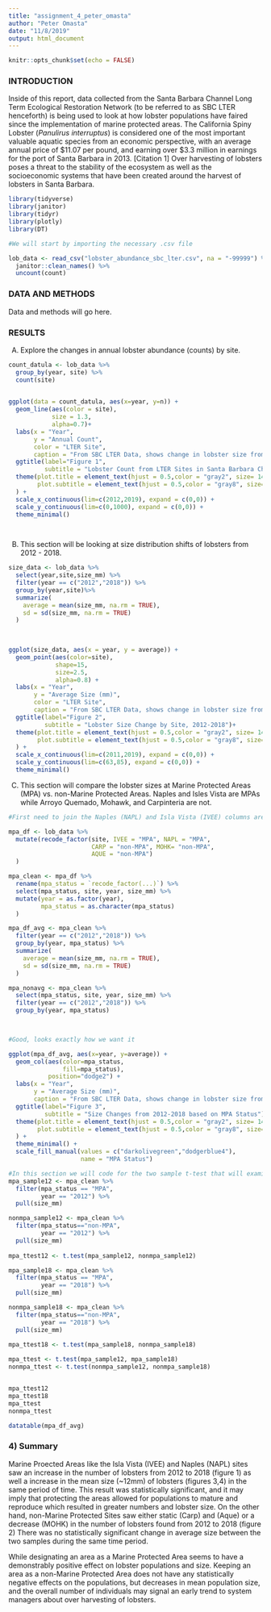 ```yaml
---
title: "assignment_4_peter_omasta"
author: "Peter Omasta"
date: "11/8/2019"
output: html_document
---
```


```r
knitr::opts_chunk$set(echo = FALSE)
```


### INTRODUCTION ###

Inside of this report, data collected from the Santa Barbara Channel Long Term Ecological Restoration Network (to be referred to as SBC LTER henceforth) is being used to look at how lobster populations have faired since the implementation of marine protected areas. The California Spiny Lobster (*Panulirus interruptus*) is considered one of the most important valuable aquatic species from an economic perspective, with an average annual price of $11.07 per pound, and earning over $3.3 million in earnings for the port of Santa Barbara in 2013. [Citation 1] Over harvesting of lobsters poses a threat to the stability of the ecosystem as well as the socioeconomic systems that have been created around the harvest of lobsters in Santa Barbara. 

```r
library(tidyverse)
library(janitor)
library(tidyr)
library(plotly)
library(DT)
```

```r
#We will start by importing the necessary .csv file 

lob_data <- read_csv("lobster_abundance_sbc_lter.csv", na = "-99999") %>% 
  janitor::clean_names() %>% 
  uncount(count) 

```

### DATA AND METHODS ###

Data and methods will go here.

### RESULTS ### 

A) Explore the changes in annual lobster abundance (counts) by site. 

```r
count_datula <- lob_data %>% 
  group_by(year, site) %>% 
  count(site)
  
```

```r
ggplot(data = count_datula, aes(x=year, y=n)) +
  geom_line(aes(color = site),
            size = 1.3,
            alpha=0.7)+
  labs(x = "Year",
       y = "Annual Count",
       color = "LTER Site",
       caption = "From SBC LTER Data, shows change in lobster size from 2012-2018") +
  ggtitle(label="Figure 1",
          subtitle = "Lobster Count from LTER Sites in Santa Barbara Channel")+
  theme(plot.title = element_text(hjust = 0.5,color = "gray2", size= 14),
        plot.subtitle = element_text(hjust = 0.5,color = "gray8", size= 8),
  ) +
  scale_x_continuous(lim=c(2012,2019), expand = c(0,0)) +
  scale_y_continuous(lim=c(0,1000), expand = c(0,0)) +
  theme_minimal() 
 



```

B) This section will be looking at size distribution shifts of lobsters from 2012 - 2018. 
```r
size_data <- lob_data %>% 
  select(year,site,size_mm) %>% 
  filter(year == c("2012","2018")) %>% 
  group_by(year,site)%>% 
  summarize(
    average = mean(size_mm, na.rm = TRUE),
    sd = sd(size_mm, na.rm = TRUE)
  ) 
  
  


```


```r

ggplot(size_data, aes(x = year, y = average)) +
  geom_point(aes(color=site),
             shape=15,
             size=2.5,
             alpha=0.8) +
  labs(x = "Year",
       y = "Average Size (mm)",
       color = "LTER Site",
       caption = "From SBC LTER Data, shows change in lobster size from 2012-2018") +
  ggtitle(label="Figure 2",
          subtitle = "Lobster Size Change by Site, 2012-2018")+
  theme(plot.title = element_text(hjust = 0.5,color = "gray2", size= 14),
        plot.subtitle = element_text(hjust = 0.5,color = "gray8", size= 8),
  ) +
  scale_x_continuous(lim=c(2011,2019), expand = c(0,0)) +
  scale_y_continuous(lim=c(63,85), expand = c(0,0)) +
  theme_minimal() 


```

C) This section will compare the lobster sizes at Marine Protected Areas (MPA) vs. non-Marine Protected Areas. Naples and Isles Vista are MPAs while Arroyo Quemado, Mohawk, and Carpinteria are not. 

```r
#First need to join the Naples (NAPL) and Isla Vista (IVEE) columns are MPAs. 

mpa_df <- lob_data %>% 
  mutate(recode_factor(site, IVEE = "MPA", NAPL = "MPA", 
                       CARP = "non-MPA", MOHK= "non-MPA",
                       AQUE = "non-MPA")
  )

mpa_clean <- mpa_df %>% 
  rename(mpa_status = `recode_factor(...)`) %>% 
  select(mpa_status, site, year, size_mm) %>% 
  mutate(year = as.factor(year),
         mpa_status = as.character(mpa_status)
  )

mpa_df_avg <- mpa_clean %>%  
  filter(year == c("2012","2018")) %>% 
  group_by(year, mpa_status) %>% 
  summarize(
    average = mean(size_mm, na.rm = TRUE),
    sd = sd(size_mm, na.rm = TRUE)
  )

mpa_nonavg <- mpa_clean %>% 
  select(mpa_status, site, year, size_mm) %>% 
  filter(year == c("2012","2018")) %>% 
  group_by(year, mpa_status)

 

#Good, looks exactly how we want it
```

```r
ggplot(mpa_df_avg, aes(x=year, y=average)) +
  geom_col(aes(color=mpa_status,
               fill=mpa_status),
           position="dodge2") +
  labs(x = "Year",
       y = "Average Size (mm)",
       caption = "From SBC LTER Data, shows change in lobster size from 2012-2018") +
  ggtitle(label="Figure 3",
          subtitle = "Size Changes from 2012-2018 based on MPA Status")+
  theme(plot.title = element_text(hjust = 0.5,color = "gray2", size= 14),
        plot.subtitle = element_text(hjust = 0.5,color = "gray8", size= 8),
  ) +
  theme_minimal() +
  scale_fill_manual(values = c("darkolivegreen","dodgerblue4"),
                    name = "MPA Status")
```

```r
#In this section we will code for the two sample t-test that will examine statistical significance. 
mpa_sample12 <- mpa_clean %>% 
  filter(mpa_status == "MPA",
         year == "2012") %>% 
  pull(size_mm)

nonmpa_sample12 <- mpa_clean %>% 
  filter(mpa_status=="non-MPA",
         year == "2012") %>% 
  pull(size_mm)
  
mpa_ttest12 <- t.test(mpa_sample12, nonmpa_sample12)

mpa_sample18 <- mpa_clean %>% 
  filter(mpa_status == "MPA",
         year == "2018") %>% 
  pull(size_mm)

nonmpa_sample18 <- mpa_clean %>% 
  filter(mpa_status=="non-MPA",
         year == "2018") %>% 
  pull(size_mm)
  
mpa_ttest18 <- t.test(mpa_sample18, nonmpa_sample18)

mpa_ttest <- t.test(mpa_sample12, mpa_sample18) 
nonmpa_ttest <- t.test(nonmpa_sample12, nonmpa_sample18)


mpa_ttest12
mpa_ttest18
mpa_ttest
nonmpa_ttest


```

```r

datatable(mpa_df_avg)

```


### 4) Summary

Marine Proected Areas like the Isla Vista (IVEE) and Naples (NAPL) sites saw an increase in the number of lobsters from 2012 to 2018 (figure 1) as well a increase in the mean size (~12mm) of lobsters (figures 3,4) in the same period of time. This result was statistically significant, and it may imply that protecting the areas allowed for populations to mature and reproduce which resulted in greater numbers and lobster size. On the other hand, non-Marine Protected Sites saw either static (Carp) and (Aque) or a decrease (MOHK) in the number of lobsters found from 2012 to 2018 (figure 2) There was no statistically significant change in average size between the two samples during the same time period. 

While designating an area as a Marine Protected Area seems to have a demonstrably positive effect on lobster populations and size. Keeping an area as a non-Marine Protected Area does not have any statistically negative effects on the populations, but decreases in mean population size, and the overall number of individuals may signal an early trend to system managers about over harvesting of lobsters.  





